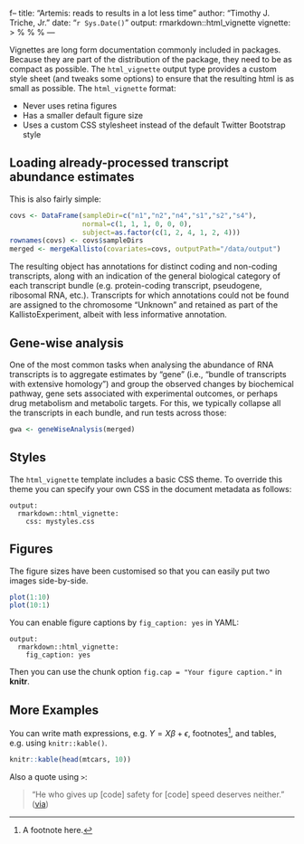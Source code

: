 f--
title: "Artemis: reads to results in a lot less time"
author: "Timothy J. Triche, Jr."
date: "`r Sys.Date()`"
output: rmarkdown::html_vignette
vignette: >
  %\VignetteIndexEntry{Vignette Title}
  %\VignetteEngine{knitr::rmarkdown}
  %\VignetteEncoding{UTF-8}
---

Vignettes are long form documentation commonly included in packages. Because they are part of the distribution of the package, they need to be as compact as possible. The `html_vignette` output type provides a custom style sheet (and tweaks some options) to ensure that the resulting html is as small as possible. The `html_vignette` format:

- Never uses retina figures
- Has a smaller default figure size
- Uses a custom CSS stylesheet instead of the default Twitter Bootstrap style

## Loading already-processed transcript abundance estimates

This is also fairly simple:

```R
covs <- DataFrame(sampleDir=c("n1","n2","n4","s1","s2","s4"),
                  normal=c(1, 1, 1, 0, 0, 0),
                  subject=as.factor(c(1, 2, 4, 1, 2, 4)))
rownames(covs) <- covs$sampleDirs
merged <- mergeKallisto(covariates=covs, outputPath="/data/output")
```

The resulting object has annotations for distinct coding and non-coding transcripts,
along with an indication of the general biological category of each transcript bundle
(e.g. protein-coding transcript, pseudogene, ribosomal RNA, etc.).  Transcripts for 
which annotations could not be found are assigned to the chromosome "Unknown" and 
retained as part of the KallistoExperiment, albeit with less informative annotation.


## Gene-wise analysis

One of the most common tasks when analysing the abundance of RNA transcripts is to 
aggregate estimates by "gene" (i.e., "bundle of transcripts with extensive homology")
and group the observed changes by biochemical pathway, gene sets associated with 
experimental outcomes, or perhaps drug metabolism and metabolic targets.  For this,
we typically collapse all the transcripts in each bundle, and run tests across those:

```R
gwa <- geneWiseAnalysis(merged)
```


## Styles

The `html_vignette` template includes a basic CSS theme. To override this theme you can specify your own CSS in the document metadata as follows:

    output: 
      rmarkdown::html_vignette:
        css: mystyles.css

## Figures

The figure sizes have been customised so that you can easily put two images side-by-side. 

```r
plot(1:10)
plot(10:1)
```

You can enable figure captions by `fig_caption: yes` in YAML:

    output:
      rmarkdown::html_vignette:
        fig_caption: yes

Then you can use the chunk option `fig.cap = "Your figure caption."` in **knitr**.

## More Examples

You can write math expressions, e.g. $Y = X\beta + \epsilon$, footnotes^[A footnote here.], and tables, e.g. using `knitr::kable()`.

```r
knitr::kable(head(mtcars, 10))
```

Also a quote using `>`:

> "He who gives up [code] safety for [code] speed deserves neither."
([via](https://twitter.com/hadleywickham/status/504368538874703872))

